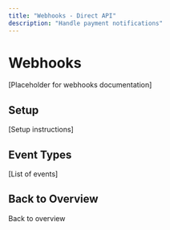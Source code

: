 ```yaml
---
title: "Webhooks - Direct API"
description: "Handle payment notifications"
---
```


# Webhooks

[Placeholder for webhooks documentation]

## Setup

[Setup instructions]

## Event Types

[List of events]

## Back to Overview

<Card title="Direct API Overview" icon="arrow-left" href="/mock-direct-api/overview">
  Back to overview
</Card>


